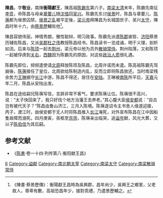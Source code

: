 '''陳昌'''{{BD|537年||560年|5月5日|catIdx=C}}，字'''敬业'''，南陳'''衡陽獻王'''，陳高祖[[陈霸先|陈霸先]]第六子。[[南梁|南梁]][[太清_(年號)|太清]]末年，陈霸先南征[[李贲|李贲]]，命陈昌与母亲[[章要儿|章要儿]]随[[沈恪|沈恪]]回[[吴兴|吴兴]]。陈霸先东讨[[侯景|侯景]]时，陈昌与章要儿、[[陈蒨|陈蒨]]都为侯景囚禁。[[侯景之乱|侯景之乱]]被平定後，[[梁元帝|梁元帝]]拜陳昌为长城国世子、吴兴[[太守|太守]]，陳昌时年十六，由[[蔡景歷|蔡景歷]]輔佐他<ref>《陳書·蔡景歷傳》：衡陽獻王昌時為吳興郡，昌年尚少，吳興王之鄉里，父老故人，尊卑有數，高祖恐昌年少，接對乖禮，乃遣景歷輔之。</ref>。

陳昌容貌伟丽，神情秀朗，雅性聪辩，明习政事。陈霸先派遣[[陈郡|陈郡]]谢哲、[[济阳|济阳]]蔡景历辅佐陈昌，又派[[吴郡|吴郡]][[杜之伟|杜之伟]]教授陈昌经书。陈昌读书一览成诵，明于义理，剖析如流。后来与[[陈顼|陈顼]]一起去[[荆州|荆州]]，梁元帝以他为员外[[散骑常侍|散骑常侍]]。荆州陷落，又和陈顼一起被俘虏到[[关右|关右]]，[[西魏|西魏]]因为陈霸先的原因，对这些[[政治人质|政治人质]]很礼遇。

陈霸先即位，频频遣使请[[北周|北周]]释放陈顼及陈昌，北周许诺而未遣。陈高祖陈霸先驾崩後，[[陈蒨|陈蒨]]接任了皇位，北周欲给陈制造内乱，反而立即将陈昌放还。当时南梁残余势力[[王琳_(南北朝)|王琳]]据守[[长江|长江]]中游，陈昌不得还，居住在[[安陆|安陆]]。王琳被[[南陈|南陈]]所平后，[[天嘉|天嘉]]元年二月，陈昌从安陆出发。

陈昌在途给嗣兄陈蒨写信，言辞非常不客气，要求陈蒨让位。陈蒨很不高兴，说：“太子快回来了，我只好找个地方当藩王去养老。”其心腹大臣[[侯安都|侯安都]]说：“自古岂有被代天子？”陈昌由鲁山济江，三月入陈境。陈蒨遂诏令主书舍人缘道迎接，丙子，渡江时，由侯安都于无人时将陈昌推入[[长江|长江]]淹死，对外宣布陈昌在江中因船隻故障而溺死。四月庚寅，丧柩至[[京师|京师]]，陈蒨亲出临哭，追[[谥号|谥号]]献，风光大葬，又以子[[陈伯信|陈伯信]]为其后嗣。

==参考文献==
*《[[陈書|陈書]]·卷一十四·列传第八·衡阳献王昌》
[[Category:陈武帝皇子|6]]
[[Category:谥献|Category:谥献]]
[[Category:南北朝太宰|Category:南北朝太宰]]
[[Category:南梁太守|Category:南梁太守]]
[[Category:南梁散骑常侍|Category:南梁散骑常侍]]